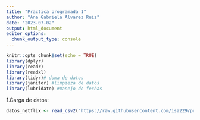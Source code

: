 ```yaml
---
title: "Practica programada 1"
author: "Ana Gabriela Alvarez Ruiz"
date: "2023-07-02"
output: html_document
editor_options: 
  chunk_output_type: console
---
```


```r
knitr::opts_chunk$set(echo = TRUE)
library(dplyr)
library(readr)
library(readxl)
library(tidyr)# doma de datos
library(janitor) #limpieza de datos
library(lubridate) #manejo de fechas
```

1.Carga de datos:

```r
datos_netflix <- read_csv2("https://raw.githubusercontent.com/isa229/programacion_analisis_datos_ii/main/netflix_info.csv")
```

